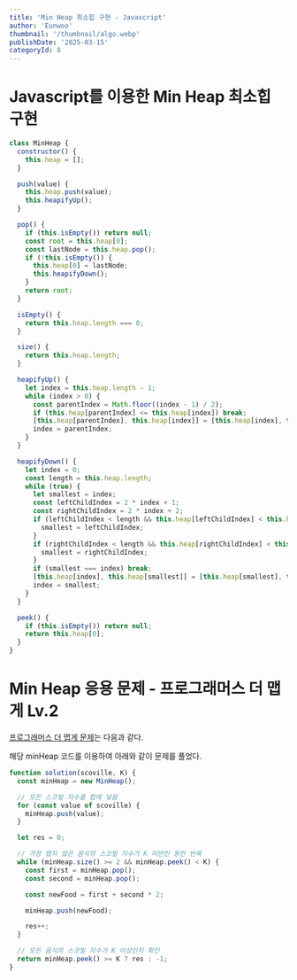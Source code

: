 ```yaml
---
title: 'Min Heap 최소힙 구현 - Javascript'
author: 'Eunwoo'
thumbnail: '/thumbnail/algo.webp'
publishDate: '2025-03-15'
categoryId: 8
---
```


# Javascript를 이용한 Min Heap 최소힙 구현

```js
class MinHeap {
  constructor() {
    this.heap = [];
  }

  push(value) {
    this.heap.push(value);
    this.heapifyUp();
  }

  pop() {
    if (this.isEmpty()) return null;
    const root = this.heap[0];
    const lastNode = this.heap.pop();
    if (!this.isEmpty()) {
      this.heap[0] = lastNode;
      this.heapifyDown();
    }
    return root;
  }

  isEmpty() {
    return this.heap.length === 0;
  }

  size() {
    return this.heap.length;
  }

  heapifyUp() {
    let index = this.heap.length - 1;
    while (index > 0) {
      const parentIndex = Math.floor((index - 1) / 2);
      if (this.heap[parentIndex] <= this.heap[index]) break;
      [this.heap[parentIndex], this.heap[index]] = [this.heap[index], this.heap[parentIndex]];
      index = parentIndex;
    }
  }

  heapifyDown() {
    let index = 0;
    const length = this.heap.length;
    while (true) {
      let smallest = index;
      const leftChildIndex = 2 * index + 1;
      const rightChildIndex = 2 * index + 2;
      if (leftChildIndex < length && this.heap[leftChildIndex] < this.heap[smallest]) {
        smallest = leftChildIndex;
      }
      if (rightChildIndex < length && this.heap[rightChildIndex] < this.heap[smallest]) {
        smallest = rightChildIndex;
      }
      if (smallest === index) break;
      [this.heap[index], this.heap[smallest]] = [this.heap[smallest], this.heap[index]];
      index = smallest;
    }
  }

  peek() {
    if (this.isEmpty()) return null;
    return this.heap[0];
  }
}
```

# Min Heap 응용 문제 - 프로그래머스 더 맵게 Lv.2

[프로그래머스 더 맵게 문제](https://programmers.co.kr/learn/courses/30/lessons/42626)는 다음과 같다.

해당 minHeap 코드를 이용하여 아래와 같이 문제를 풀었다.

```js
function solution(scoville, K) {
  const minHeap = new MinHeap();

  // 모든 스코빌 지수를 힙에 넣음
  for (const value of scoville) {
    minHeap.push(value);
  }

  let res = 0;

  // 가장 맵지 않은 음식의 스코빌 지수가 K 미만인 동안 반복
  while (minHeap.size() >= 2 && minHeap.peek() < K) {
    const first = minHeap.pop();
    const second = minHeap.pop();

    const newFood = first + second * 2;

    minHeap.push(newFood);

    res++;
  }

  // 모든 음식의 스코빌 지수가 K 이상인지 확인
  return minHeap.peek() >= K ? res : -1;
}
```
